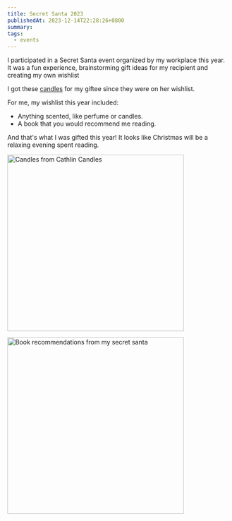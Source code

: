 ```yaml
---
title: Secret Santa 2023
publishedAt: 2023-12-14T22:28:26+0800
summary:
tags:
  - events
---
```


I participated in a Secret Santa event organized by my workplace this year. It was a fun experience, brainstorming gift ideas for my recipient and creating my own wishlist

I got these [candles](https://www.bathandbodyworks.com.my/rose-water-and-ivy-26291247/p/17468587) for my giftee since they were on her wishlist.

For me, my wishlist this year included:

- Anything scented, like perfume or candles.
- A book that you would recommend me reading.

And that's what I was gifted this year! It looks like Christmas will be a relaxing evening spent reading.

<Image
  src='/images/secret-santa-candles.png'
  alt='Candles from Cathlin Candles'
  width='400'
/>

<Image
  src='/images/secret-santa-book-recommendation.png'
  alt='Book recommendations from my secret santa'
  width='400'
/>

